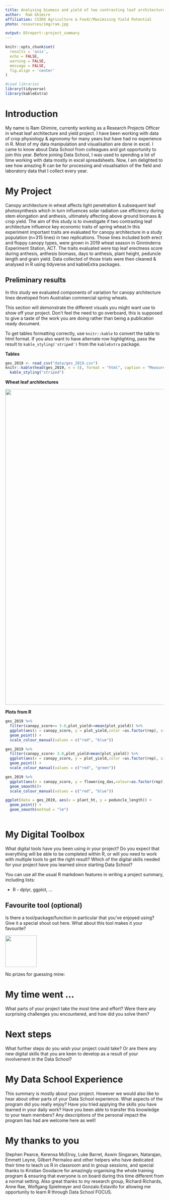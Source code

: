 ```yaml
---
title: Analysing biomass and yield of two contrasting leaf architectures of wheat
author:  Ram Ghimire
affiliation: CSIRO Agriculture & Food//Maximising Yield Potential
photo: resources/img/ram.jpg

output: DSreport::project_summary
---
```

```r
knitr::opts_chunk$set(
  results = 'asis',
  echo = FALSE,
  warning = FALSE,
  message = FALSE,
  fig.align = 'center'
)

#Load libraries
library(tidyverse)
library(kableExtra)
```


# Introduction
My name is Ram Ghimire, currently working as a Research Projects Officer in wheat leaf architecture and yield project. I have been working with data of crop physiology & agronomy for many years but have had no experience in R. Most of my data manipulation and visualisation are done in excel. I  came to know about Data School from colleagues and got opportunity to join this year. Before joining Data School, I was used to spending a lot of time working with data mostly in excel spreadsheets. Now, I am delighted to see how amazing R can be for processing and visualisation of the field and laboratory data that I collect every year.

# My Project
Canopy architecture in wheat affects light penetration & subsequent leaf photosynthesis which in turn influences solar radiation use efficiency during stem elongation and anthesis, ultimately affecting above ground biomass & crop yield. The aim of this study is to investigate if two contrasting leaf architecture influence key economic traits of spring wheat.In this experiment important traits are evaluated for canopy architecture in a study population (n=315 lines) in two replications. Those lines included both erect and floppy canopy types, were grown in 2019 wheat season in Ginninderra Experiment Station, ACT. The traits evaluated were top leaf erectness score during anthesis, anthesis biomass, days to anthesis, plant height, peduncle length and grain yield. Data collected of those triats were then cleaned & analysed in R using tidyverse and kableExtra packages.

## Preliminary results
In this study we evaluated components of variation for canopy architecture lines developed from Australian commercial spring wheats.

This section will demonstrate the different visuals you might want use to show off your 
project. Don't feel the need to go overboard, this is supposed to give a taste of the work you are
doing rather than being a publication ready document.

To get tables formatting correctly, use `knitr::kable` to convert the table to html format. If
you also want to have alternate row highlighting, pass the result to `kable_styling('striped')` 
from the `kableExtra` package.

**Tables**
```r
ges_2019 <- read_csv("data/ges_2019.csv")
knitr::kable(head(ges_2019, n = 5), format = "html", caption = "Measurement of key traits for erect and floppy canopy in spring wheat") %>% 
  kable_styling("striped")
```

**Wheat leaf architectures**

![](resources/img/leaves.png){width=1000px}

**Plots from R**
```r
ges_2019 %>% 
  filter(canopy_score<= 3.0,plot_yield>=mean(plot_yield)) %>% 
  ggplot(aes(x = canopy_score, y = plot_yield,color =as.factor(rep), size = anthesis_biomass)) +
  geom_point() +
  scale_colour_manual(values = c("red", "blue"))

```

```r
ges_2019 %>% 
  filter(canopy_score> 3.0,plot_yield<mean(plot_yield)) %>% 
  ggplot(aes(x = canopy_score, y = plot_yield,color =as.factor(rep), size = anthesis_biomass)) +
  geom_point() +
  scale_colour_manual(values = c("red", "green"))

```
```r
ges_2019 %>% 
  ggplot(aes(x = canopy_score, y = flowering_das,colour=as.factor(rep))) +
  geom_smooth()+
  scale_colour_manual(values = c("red", "blue"))

```
```r
ggplot(data = ges_2019, aes(x = plant_ht, y = peduncle_length)) +
  geom_point() + 
  geom_smooth(method = "lm")
   
```


# My Digital Toolbox

What digital tools have you been using in your project? Do you expect that everything will be able 
to be completed within R, or will you need to work with multiple tools to get the right result?
Which of the digital skills needed for your project have you learned since starting Data School?

You can use all the usual R markdown features in writing a project summary, including lists:

* R - dplyr, ggplot, ...

## Favourite tool (optional)

Is there a tool/package/function in particular that you've enjoyed using? Give it a special shout out here. What about this tool makes it your favourite?

![](https://raw.githubusercontent.com/tidyverse/ggplot2/master/man/figures/logo.png){.pull-right width=100px}

No prizes for guessing mine:

# My time went ...

What parts of your project take the most time and effort? Were there any surprising challenges you
encountered, and how did you solve them?

# Next steps

What further steps do you wish your project could take? Or are there any new digital skills that you
are keen to develop as a result of your involvement in the Data School?

# My Data School Experience

This summary is mostly about your project. However we would also like to hear about other
parts of your Data School experience. What aspects of the program did you really enjoy? Have you
tried applying the skills you have learned in your daily work? Have you been able to transfer this 
knowledge to your team members? Any descriptions of the personal impact the program has 
had are welcome here as well!

# My thanks to you
Stephen Pearce, Kerensa McElroy, Luke Barret, Aswin Singaram, Natarajan, Emmett Leyne, Gilbert Permaloo and other helpers who have dedicated their time to teach us R in classroom and in group sessions, and special thanks to Kristian Goodacre for amazingly organising the whole training program & ensuring that everyone is on board during this time different from a normal setting. Also great thanks to my research group, Richard Richards, Anne Rae, Wolfgang Spielmeyer and Gonzalo Estavillo for allowing me opportunity to learn R through Data School FOCUS. 
